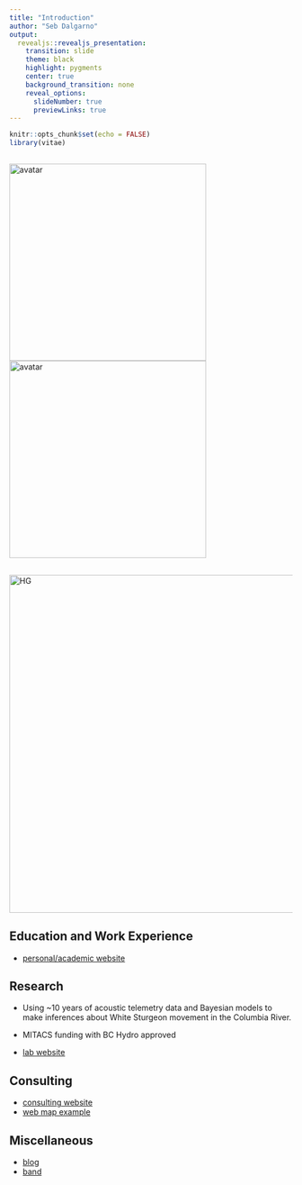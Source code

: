 ```yaml
---
title: "Introduction"
author: "Seb Dalgarno"
output:
  revealjs::revealjs_presentation:
    transition: slide
    theme: black
    highlight: pygments
    center: true
    background_transition: none
    reveal_options:
      slideNumber: true
      previewLinks: true
---
```


```r
knitr::opts_chunk$set(echo = FALSE)
library(vitae)
```

## 

<img src="./img/avatar.jpg" alt="avatar"
	title="me" height="350" />
	<img src="./img/rmsa_2.jpg" alt="avatar"
	title="me" height="350" />


## 

<img src="./img/hg_map_dir.png" alt="HG"
	title="HG Map" height="600" />
<!-- ![hg](./img/hg_map_dir.png) { height=500px } -->

## {data-background="img/northbeach1.jpg"} 

## {data-background="img/northbeach_bre.jpg"}

## Education and Work Experience

- [personal/academic website](https://sebdalgarno.netlify.app)  

## Research
- Using ~10 years of acoustic telemetry data and Bayesian models to make inferences about White Sturgeon movement in the Columbia River.  

- MITACS funding with BC Hydro approved  

- [lab website](https://www.ffishlab.ca/)  

## Consulting 
- [consulting website](https://northbeachconsulting.ca)  
- [web map example](https://haidagwaiilogging.netlify.app/)

## Miscellaneous
- [blog](https://fishydata.netlify.app) 
- [band](https://rustymouldandthesugaragates.bandcamp.com/)  









